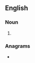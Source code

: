 ==English==

===Noun===
{{head|en|noun plural form}}

# {{plural of|pricket|lang=en}}

===Anagrams===
* {{anagrams|en|a=ceikprst|Petricks}}